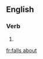 ==English==

===Verb===
{{head|en|verb form}}

# {{en-third-person singular of|fall about}}

[[fr:falls about]]